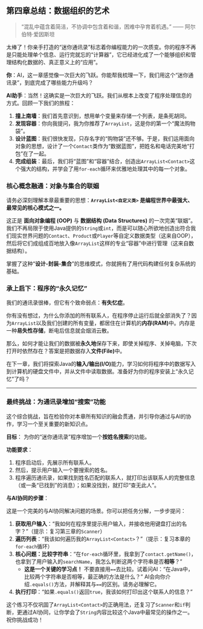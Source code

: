 ## 第四章总结：数据组织的艺术 {#sec-data-summary}

> "混乱中蕴含着简洁，不协调中包含着和谐，困难中孕育着机遇。" —— 阿尔伯特·爱因斯坦

太棒了！你亲手打造的“迷你通讯录”标志着你编程能力的一次质变。你的程序不再是只能处理单个信息、运行完就忘的“计算器”，它已经进化成了一个能够组织和管理结构化数据的、真正意义上的“应用”。

::: {.callout-note title="与AI的对话：复盘我们的能力升级"}

**你**：AI，这一章感觉像一次巨大的飞跃。你能帮我梳理一下，我们用这个“迷你通讯录”，到底完成了哪些能力升级吗？

**AI助手**：当然！这确实是一次巨大的飞跃。我们从根本上改变了程序处理信息的方式。回顾一下我们的旅程：

1.  **撞上南墙**：我们首先意识到，想用单个变量来存储一个列表，是条死胡同。
2.  **发现容器**：你向我提问，我为你推荐了`ArrayList`，这是你的第一个“魔法购物袋”。
3.  **设计蓝图**：我们很快发现，只存名字的“购物袋”还不够。于是，我们运用面向对象的思想，设计了一个`Contact`类作为“数据蓝图”，把姓名和电话完美地“打包”在了一起。
4.  **完成组装**：最后，我们将“蓝图”和“容器”结合，创造出`ArrayList<Contact>`这个强大的结构，并学会了用`for-each`循环来优雅地处理其中的每一个对象。

:::

### 核心概念融通：对象与集合的联姻

请务必深刻理解本章最重要的思想：**`ArrayList<自定义类>` 是编程世界中最强大、最常见的核心模式之一。**

这正是 **面向对象编程 (OOP)** 与 **数据结构 (Data Structures)** 的一次完美“联姻”。我们不再局限于使用Java提供的`String`或`int`，而是可以随心所欲地创造出符合我们现实世界问题的`Contact`、`Product`或`Player`等自定义数据类型（这来自OOP），然后将它们成组成百地放入像`ArrayList`这样的专业“容器”中进行管理（这来自数据结构）。

掌握了这种“**设计-封装-集合**”的思维模式，你就拥有了用代码构建任何复杂系统的基础。

### 承上启下：程序的“永久记忆”

我们的通讯录很棒，但它有个致命弱点：**有失忆症**。

你有没有想过，为什么你添加的所有联系人，在程序停止运行后就全部消失了？因为`ArrayList`以及我们创建的所有变量，都居住在计算机的**内存(RAM)**中。内存是一种**易失性存储**，断电后信息就会烟消云散。

那么，如何才能让我们的数据被**永久地**保存下来，即使关掉程序、关掉电脑，下次打开时依然存在？答案是把数据存入**文件(File)**中。

在下一章，我们将探索Java的**输入/输出(I/O)**能力，学习如何将程序中的数据写入到计算机的硬盘文件中，并从文件中读取数据。准备好为你的程序安装上“永久记忆”了吗？

---

### 最终挑战：为通讯录增加“搜索”功能

这个综合挑战，旨在检验你对本章所有知识的融会贯通，并引导你通过与AI的协作，学习一个至关重要的新知识点。

**目标**：
为你的“迷你通讯录”程序增加一个**按姓名搜索**的功能。

**功能要求**：

1.  程序启动后，先展示所有联系人。
2.  然后，提示用户输入一个要搜索的姓名。
3.  程序遍历通讯录，如果找到姓名匹配的联系人，就打印出该联系人的完整信息（或一条“已找到”的消息）；如果没找到，就打印“查无此人”。

**与AI协同的步骤**：

这是一个完美的与AI协同解决问题的场景。你可以把任务分解，一步步提问：

1.  **获取用户输入**：“我如何在程序里提示用户输入，并接收他用键盘打出的名字？”（提示：复习第三章的`Scanner`）
2.  **遍历列表**：“我该如何遍历我的`ArrayList<Contact>`？”（提示：复习本章的`for-each`循环）
3.  **核心问题：比较字符串**：“在`for-each`循环里，我拿到了`contact.getName()`，也拿到了用户输入的`searchName`，我怎么判断这两个字符串是否**相等**？”
    *   **这是一个关键的学习点！** 不要直接用`==`去比较。试着问AI：“在Java中，比较两个字符串是否相等，最正确的方法是什么？” AI会向你介绍` .equals() `方法，并解释其与`==`的区别。请务必理解它。
4.  **执行打印**：“如果`.equals()`返回`true`，我该如何打印出这个联系人的信息？”

这个练习不仅巩固了`ArrayList<Contact>`的正确用法，还复习了`Scanner`和`if`判断，更通过AI协同，让你学会了`String`内容比较这个Java中最常见的操作之一。祝你挑战成功！